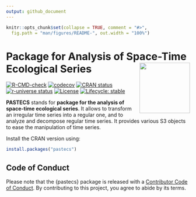 ```yaml
---
output: github_document
---
```


<!-- README.md is generated from README.Rmd. Please edit that file -->

```r
knitr::opts_chunk$set(collapse = TRUE, comment = "#>",
  fig.path = "man/figures/README-", out.width = "100%")
```

# Package for Analysis of Space-Time Ecological Series <a href="https://www.sciviews.org/pastecs"><img src="man/figures/logo.png" align="right" height="138"/></a>

<!-- badges: start -->
[![R-CMD-check](https://github.com/SciViews/pastecs/actions/workflows/R-CMD-check.yaml/badge.svg)](https://github.com/SciViews/pastecs/actions/workflows/R-CMD-check.yaml)
[![codecov](https://codecov.io/gh/SciViews/pastecs/graph/badge.svg?token=6FYPRdhoFJ)](https://codecov.io/gh/SciViews/pastecs)
[![CRAN status](https://www.r-pkg.org/badges/version/pastecs)](https://cran.r-project.org/package=pastecs)
[![r-universe status](https://sciviews.r-universe.dev/badges/pastecs)](https://sciviews.r-universe.dev/pastecs)
[![License](https://img.shields.io/badge/license-GPL-blue.svg)](https://www.gnu.org/licenses/gpl-2.0.html)
[![Lifecycle: stable](https://img.shields.io/badge/lifecycle-stable-brightgreen.svg)](https://www.tidyverse.org/lifecycle/#stable)
<!-- badges: end -->

**PASTECS** stands for **package for the analysis of space-time ecological series**. It allows to transform an irregular time series into a regular one, and to analyze and decompose regular time series. It provides various S3 objects to ease the manipulation of time series.

Install the CRAN version using:

```r
install.packages("pastecs")
```

## Code of Conduct

Please note that the {pastecs} package is released with a [Contributor Code of Conduct](https://contributor-covenant.org/version/2/1/CODE_OF_CONDUCT.html). By contributing to this project, you agree to abide by its terms.
